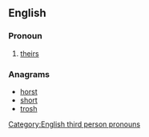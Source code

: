 ==English==

===Pronoun===
{{en-pron|desc=possessive pronoun|possessive determiner|thor}}

# {{Geordie}} [[theirs]]

===Anagrams===
* [[horst#English|horst]] 
* [[short#English|short]]
* [[trosh#English|trosh]]

[[Category:English third person pronouns]]